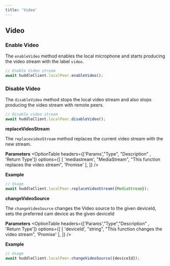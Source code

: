 ```yaml
---
title: 'Video' 
---
```



## Video 

### Enable Video 

The `enableVideo` method enables the local microphone and starts producing the video stream with the label `video`.

```js
// Enable Video stream
await huddleClient.localPeer.enableVideo();
```

### Disable Video

The `disableVideo` method stops the local video stream and also stops producing the video stream with remote peers.

```js
// Disable video stream
await huddleClient.localPeer.disableVideo();
```


**replaceVideoStream**

The `replacevideoStream` method replaces the current video stream with the new stream.

**Parameters**
<OptionTable
    headers={['Params',"Type", "Description" , 'Return Type']}
  options={[
    [
      'mediastream',
      "MediaStream",
      "This function replaces the video stream",
      'Promise<void>'
    ],
  ]}
/>

**Example**


```jsx
// Usage
await huddleClient.localPeer.replaceVideoStream({MediaStream});
```


**changeVideoSource**

The `changeVideoSource` changes the Video source to the given deviceId, sets the preferred cam device as the given deviceId

**Parameters**
<OptionTable
    headers={['Params',"Type","Description" , 'Return Type']}
  options={[
    [
      'deviceId',
      "string",
      "This function changes the video stream",
      'Promise<void>'
    ],
  ]}
/>

**Example**


```jsx
// Usage
await huddleClient.localPeer.changeVideoSource({deviceId});
```